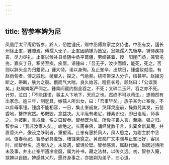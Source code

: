 ```yaml
---
---
---
```

title: 智参率婢为尼
---



凤凰厅太平庵尼智参，黔人，俗姓锺氏，赠中丞傅鼐家之女侍也。中丞有女，适长州徐止峯，锺媵焉。傅孺人无子，止峯因纳锺为簉室。翁姥孺人先後卒，锺侍疾持丧，尽力尽礼。止峯以候补县丞随中丞平苗疆，劳绩甚着，授　阳崖门丞，兼管屯务。嘉庆丁丑，积劳至疾，疾亟，语锺曰：「吾无子，汝少而孀，能死，死之，否则以牀头金为归籍资。」锺大恸，诺以身殉。及止峯卒，出殡日，锺盛妆就缢。有赵雨甸者，傅之戚也，破扉入，探之，气绝矣。绕项帯深入分许，结甚牢。赵操刃断之，帯断，肤为之裂。俄而气大喘，良久始苏，瞠目长号，顾赵曰：「公误我矣。」赵属婢妪严伺之。锺乘间截约指金吞之，不死；又碎二玉环，吞之亦不死。计穷，泣曰：「不能践诺，事主人卞地下，天厄之也。然终不可以苟生。」遂翛然有出家念。逾三年，制奁具，嫁孺人所出女，曰：「吾事毕矣。」族子某为止峯後，不以庶母事锺。锺度不能相容，一日，集止峯戚友，哭拜灵座前，操剪髠其发，云髻委地，簪饰宛然。形既毁，念益决。太平庵有老尼，锺素识也，即日诣庵，师事之。为披剃，具戒律，名之曰智参。智参既为尼，所後子畏人言，至庵，强之归。智参曰：「我非汝家人矣。」峻绝之。长斋奉佛，诵经梵数千言，出橐金新其庵，并置香火产，像设之陊剥者，重塑焉。止峯有惠於凤人，凤人思之，为祔主於中丞祠。值春秋祀，智参必具麦饭、楮镪亲奠之。黄虎痴广文本骥与止峯旧好，客凤时，闻智参名，造庵访之。未及遇，留诗於壁。智参感焉，属赵代谢。赵因述诗所未及事，并出止峯所遗冷金牋，属为补书，藏之法林，以传久远。初，智参入庵，挟婢以自随。婢感其义烈，愿终身事之，亦披剃为弟子，曰心道。